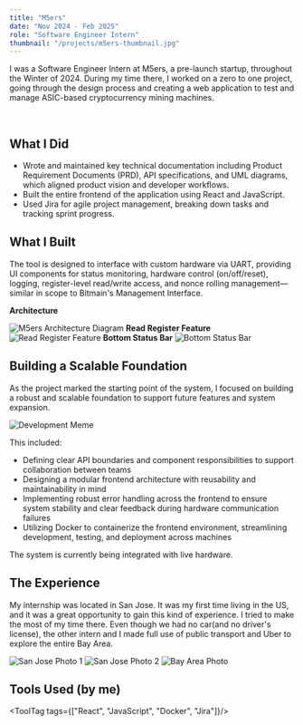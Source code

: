 ```yaml
---
title: "M5ers"
date: "Nov 2024 - Feb 2025"
role: "Software Engineer Intern"
thumbnail: "/projects/m5ers-thumbnail.jpg"
---
```



I was a Software Engineer Intern at <ArrowLink href="https://www.linkedin.com/in/bumsoo-kim-439b273/" className="font-normal">M5ers</ArrowLink>, a pre-launch startup, throughout the Winter of 2024.
During my time there, I worked on a zero to one project, going through the design process and
creating a web application to test and manage ASIC-based cryptocurrency mining machines.

<br/>

## What I Did
- Wrote and maintained key technical documentation including Product Requirement Documents (PRD), API specifications, and UML diagrams,
which aligned product vision and developer workflows.
- Built the entire frontend of the application using React and JavaScript.
- Used Jira for agile project management, breaking down tasks and tracking sprint progress.

## What I Built
The tool is designed to interface with custom hardware via UART, providing UI components for status monitoring, 
hardware control (on/off/reset), logging, register-level read/write access, and nonce rolling management—similar in scope to Bitmain's Management Interface.
<br/>

**Architecture**

<img 
  src="/projects/m5ers-architecture.png" 
  alt="M5ers Architecture Diagram" 
  className="mx-auto rounded-lg w-full my-4" 
/>
**Read Register Feature**
<img 
  src="/projects/m5ers-screenshot-0.jpg" 
  alt="Read Register Feature" 
  className="mx-auto rounded-lg w-full my-4" 
/>
**Bottom Status Bar**
<img 
  src="/projects/m5ers-status-bar.jpg" 
  alt="Bottom Status Bar" 
  className="mx-auto rounded-lg w-full my-4" 
/>

## Building a Scalable Foundation
As the project marked the starting point of the system, I focused on building a robust and scalable foundation to support future features and system expansion.

<img 
  src="/projects/m5ers-meme.jpg" 
  alt="Development Meme" 
  className="mx-auto rounded-lg w-72 my-4" 
/>

This included:
- Defining clear API boundaries and component responsibilities to support collaboration between teams
- Designing a modular frontend architecture with reusability and maintainability in mind
- Implementing robust error handling across the frontend to ensure system stability and clear feedback during hardware communication failures
- Utilizing Docker to containerize the frontend environment, streamlining development, testing, and deployment across machines

The system is currently being integrated with live hardware.

## The Experience
My internship was located in San Jose.
It was my first time living in the US, and it was a great opportunity to gain this kind of experience.
I tried to make the most of my time there. Even though we had no car(and no driver's license),
the other intern and I made full use of public transport and Uber to explore the entire Bay Area.

<div className="flex flex-row mx-auto gap-2">
<img 
  src="/projects/IMG_1380.jpg" 
  alt="San Jose Photo 1" 
  className="rounded-lg flex-1 max-w-[24%] object-cover my-4" 
/>
<img 
  src="/projects/IMG_1259.jpg" 
  alt="San Jose Photo 2" 
  className="rounded-lg flex-1 max-w-[24%] object-cover my-4" 
/>
<img 
  src="/projects/IMG_3421.jpg" 
  alt="Bay Area Photo" 
  className="rounded-lg flex-1 max-w-[48%] object-cover my-4"
/>
</div>

## Tools Used (by me)
<ToolTag tags={["React", "JavaScript", "Docker", "Jira"]}/>